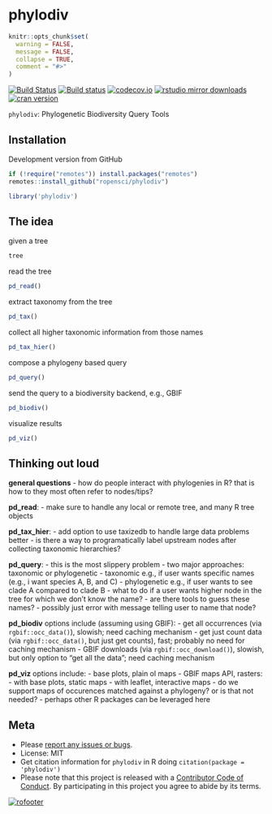 phylodiv
========

```r
knitr::opts_chunk$set(
  warning = FALSE,
  message = FALSE,
  collapse = TRUE,
  comment = "#>"
)
```


[![Build Status](https://travis-ci.org/ropensci/phylodiv.svg?branch=master)](https://travis-ci.org/ropensci/phylodiv)
[![Build status](https://ci.appveyor.com/api/projects/status/6mgc02mkd8j4sq3g/branch/master)](https://ci.appveyor.com/project/sckott/phylodiv-175/branch/master)
[![codecov.io](https://codecov.io/github/ropensci/phylodiv/coverage.svg?branch=master)](https://codecov.io/github/ropensci/phylodiv?branch=master)
[![rstudio mirror downloads](http://cranlogs.r-pkg.org/badges/phylodiv)](https://github.com/metacran/cranlogs.app)
[![cran version](http://www.r-pkg.org/badges/version/phylodiv)](https://cran.r-project.org/package=phylodiv)


`phylodiv`: Phylogenetic Biodiversity Query Tools


## Installation

Development version from GitHub

```r
if (!require("remotes")) install.packages("remotes")
remotes::install_github("ropensci/phylodiv")
```

```r
library('phylodiv')
```

## The idea

given a tree

```r
tree
```

read the tree

```r
pd_read()
```

extract taxonomy from the tree

```r
pd_tax()
```

collect all higher taxonomic information from those names

```r
pd_tax_hier()
```

compose a phylogeny based query

```r
pd_query()
```

send the query to a biodiversity backend, e.g., GBIF

```r
pd_biodiv()
```

visualize results

```r
pd_viz()
```

## Thinking out loud

**general questions**
- how do people interact with phylogenies in R? that is how to they most often refer to nodes/tips?

**pd_read**:
- make sure to handle any local or remote tree, and many R tree objects

**pd_tax_hier**:
- add option to use taxizedb to handle large data problems better
- is there a way to programatically label upstream nodes after collecting taxonomic hierarchies?

**pd_query**:
- this is the most slippery problem
- two major approaches: taxonomic or phylogenetic 
    - taxonomic e.g., if user wants specific names (e.g., i want species A, B, and C)
    - phylogenetic e.g., if user wants to see clade A compared to clade B
- what to do if a user wants higher node in the tree for which we don't know the name?
    - are there tools to guess these names?
    - possibly just error with message telling user to name that node?

**pd_biodiv** options include (assuming using GBIF):
- get all occurrences (via `rgbif::occ_data()`), slowish; need caching mechanism
- get just count data (via `rgbif::occ_data()`, but just get counts), fast; probably no need for caching mechanism
- GBIF downloads (via `rgbif::occ_download()`), slowish, but only option to "get all the data"; need caching mechanism

**pd_viz** options include:
- base plots, plain ol maps
- GBIF maps API, rasters:
    - with base plots, static maps
    - with leaflet, interactive maps
- do we support maps of occurences matched against a phylogeny? or is that not needed?
- perhaps other R packages can be leveraged here

## Meta

* Please [report any issues or bugs](https://github.com/ropensci/phylodiv/issues).
* License: MIT
* Get citation information for `phylodiv` in R doing `citation(package = 'phylodiv')`
* Please note that this project is released with a [Contributor Code of Conduct](CODE_OF_CONDUCT.md).
By participating in this project you agree to abide by its terms.

[![rofooter](https://ropensci.org/public_images/github_footer.png)](https://ropensci.org)
